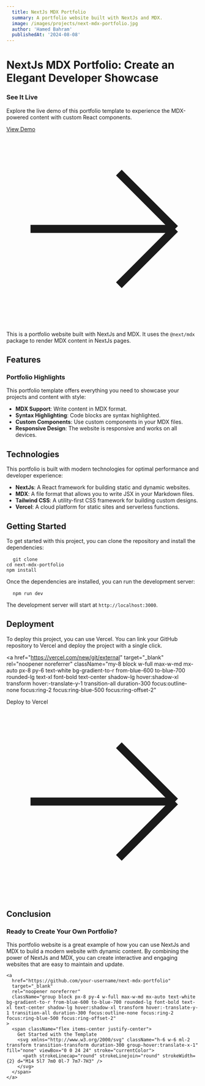 ```yaml
---
  title: NextJs MDX Portfolio
  summary: A portfolio website built with NextJs and MDX.
  image: /images/projects/next-mdx-portfolio.jpg
  author: 'Hamed Bahram'
  publishedAt: '2024-08-08'
---
```


# NextJs MDX Portfolio: Create an Elegant Developer Showcase

<div className="mb-12 mt-8 p-6 bg-gradient-to-r from-blue-50 to-indigo-50 rounded-xl shadow-md border border-blue-200 transform transition-all duration-500 hover:shadow-lg hover:border-blue-300">
  <div className="flex flex-col md:flex-row md:items-center md:justify-between gap-6">
    <div className="md:flex-1">
      <h3 className="text-xl md:text-2xl font-bold text-blue-800 mb-3">See It Live</h3>
      <p className="text-blue-700 mb-4 text-base md:text-lg">Explore the live demo of this portfolio template to experience the MDX-powered content with custom React components.</p>
    </div>
    <div className="md:flex-shrink-0">
      <a
        href="https://next-mdx-portfolio-demo.vercel.app"
        target="_blank"
        rel="noopener noreferrer"
        className="group block w-full md:w-auto px-6 py-3 text-white bg-gradient-to-r from-blue-600 to-blue-700 rounded-lg font-bold text-lg text-center shadow-md hover:shadow-lg transform hover:-translate-y-1 transition-all duration-300 focus:outline-none focus:ring-2 focus:ring-blue-500 focus:ring-offset-2"
      >
        <span className="flex items-center justify-center">
          View Demo
          <svg xmlns="http://www.w3.org/2000/svg" className="h-5 w-5 ml-2 transform transition-transform duration-300 group-hover:translate-x-1" fill="none" viewBox="0 0 24 24" stroke="currentColor">
            <path strokeLinecap="round" strokeLinejoin="round" strokeWidth={2} d="M14 5l7 7m0 0l-7 7m7-7H3" />
          </svg>
        </span>
      </a>
    </div>
  </div>
</div>

This is a portfolio website built with NextJs and MDX. It uses the `@next/mdx`
package to render MDX content in NextJs pages.

## Features

<div className="my-8 rounded-lg bg-gradient-to-r from-blue-50 to-indigo-50 p-6 shadow-sm border border-blue-100">
  <div className="flex items-start">
    <div>
      <h3 className="text-lg font-medium text-blue-800">Portfolio Highlights</h3>
      <div className="mt-2 text-blue-700">
        <p className="mb-3">This portfolio template offers everything you need to showcase your projects and content with style:</p>
      </div>
    </div>
  </div>
</div>

- **MDX Support**: Write content in MDX format.
- **Syntax Highlighting**: Code blocks are syntax highlighted.
- **Custom Components**: Use custom components in your MDX files.
- **Responsive Design**: The website is responsive and works on all devices.

## Technologies

This portfolio is built with modern technologies for optimal performance and developer experience:

- **NextJs**: A React framework for building static and dynamic websites.
- **MDX**: A file format that allows you to write JSX in your Markdown files.
- **Tailwind CSS**: A utility-first CSS framework for building custom designs.
- **Vercel**: A cloud platform for static sites and serverless functions.

## Getting Started

To get started with this project, you can clone the repository and install the dependencies:

<pre className="my-6 rounded-lg bg-gray-900 p-4 overflow-x-auto">
  <code className="text-sm text-gray-100">git clone
cd next-mdx-portfolio
npm install</code>
</pre>

Once the dependencies are installed, you can run the development server:

<pre className="my-6 rounded-lg bg-gray-900 p-4 overflow-x-auto">
  <code className="text-sm text-gray-100">npm run dev</code>
</pre>

The development server will start at `http://localhost:3000`.

## Deployment

To deploy this project, you can use Vercel. You can link your GitHub repository to Vercel and deploy the project with a single click.

<a
  href="https://vercel.com/new/git/external"
  target="_blank"
  rel="noopener noreferrer"
  className="my-8 block w-full max-w-md mx-auto px-8 py-6 text-white bg-gradient-to-r from-blue-600 to-blue-700 rounded-lg text-xl font-bold text-center shadow-lg hover:shadow-xl transform hover:-translate-y-1 transition-all duration-300 focus:outline-none focus:ring-2 focus:ring-blue-500 focus:ring-offset-2"
>
  <span className="flex items-center justify-center">
    Deploy to Vercel
    <svg xmlns="http://www.w3.org/2000/svg" className="h-6 w-6 ml-2 transform transition-transform duration-300 group-hover:translate-x-1" fill="none" viewBox="0 0 24 24" stroke="currentColor">
      <path strokeLinecap="round" strokeLinejoin="round" strokeWidth={2} d="M14 5l7 7m0 0l-7 7m7-7H3" />
    </svg>
  </span>
</a>

## Conclusion

<div className="mb-16 mt-8 p-6 bg-gradient-to-r from-blue-50 to-indigo-50 rounded-xl shadow-md border border-blue-200 transform transition-all duration-500 hover:shadow-lg hover:border-blue-300">
  <div className="flex flex-col items-center text-center">
    <h3 className="text-2xl font-bold text-blue-800 mb-4">Ready to Create Your Own Portfolio?</h3>
    <p className="text-blue-700 mb-6 text-lg max-w-xl mx-auto">This portfolio website is a great example of how you can use NextJs and MDX to build a modern website with dynamic content. By combining the power of NextJs and MDX, you can create interactive and engaging websites that are easy to maintain and update.</p>
    
    <a
      href="https://github.com/your-username/next-mdx-portfolio"
      target="_blank"
      rel="noopener noreferrer"
      className="group block px-8 py-4 w-full max-w-md mx-auto text-white bg-gradient-to-r from-blue-600 to-blue-700 rounded-lg font-bold text-xl text-center shadow-lg hover:shadow-xl transform hover:-translate-y-1 transition-all duration-300 focus:outline-none focus:ring-2 focus:ring-blue-500 focus:ring-offset-2"
    >
      <span className="flex items-center justify-center">
        Get Started with the Template
        <svg xmlns="http://www.w3.org/2000/svg" className="h-6 w-6 ml-2 transform transition-transform duration-300 group-hover:translate-x-1" fill="none" viewBox="0 0 24 24" stroke="currentColor">
          <path strokeLinecap="round" strokeLinejoin="round" strokeWidth={2} d="M14 5l7 7m0 0l-7 7m7-7H3" />
        </svg>
      </span>
    </a>
  </div>
</div>

